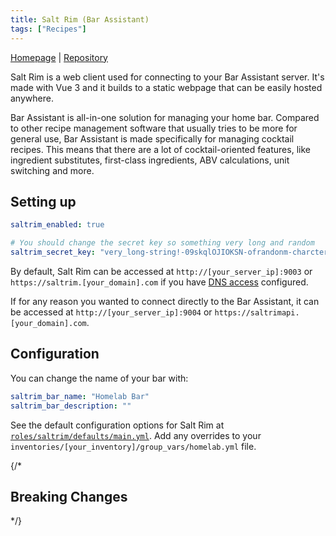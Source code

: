 ```yaml
---
title: Salt Rim (Bar Assistant)
tags: ["Recipes"]
---
```



[Homepage](https://barassistant.app/) |
[Repository](https://github.com/karlomikus/vue-salt-rim)

<Tags tags={frontmatter.tags} />

Salt Rim is a web client used for connecting to your Bar Assistant server. It's made with Vue 3 and it builds to a static webpage that can be easily hosted anywhere.

Bar Assistant is all-in-one solution for managing your home bar. Compared to other recipe management software that usually tries to be more for general use, Bar Assistant is made specifically for managing cocktail recipes. This means that there are a lot of cocktail-oriented features, like ingredient substitutes, first-class ingredients, ABV calculations, unit switching and more.

## Setting up

```yaml title="inventories/homelab/group_vars/homelab.yml"
saltrim_enabled: true

# You should change the secret key so something very long and random
saltrim_secret_key: "very_long-string!-09skqlOJIOKSN-ofrandonm-charcters!_?"
```

By default, Salt Rim can be accessed at `http://[your_server_ip]:9003` or `https://saltrim.[your_domain].com` if you have [DNS access](../guides/dns-access) configured.

If for any reason you wanted to connect directly to the Bar Assistant, it can be accessed at `http://[your_server_ip]:9004` or `https://saltrimapi.[your_domain].com`.

## Configuration

You can change the name of your bar with:

```yaml title="inventories/homelab/group_vars/homelab.yml"
saltrim_bar_name: "Homelab Bar"
saltrim_bar_description: ""
```

See the default configuration options for Salt Rim at [`roles/saltrim/defaults/main.yml`](https://github.com/Dylancyclone/ansible-homelab-orchestration/blob/main/roles/saltrim/defaults/main.yml).
Add any overrides to your `inventories/[your_inventory]/group_vars/homelab.yml` file.

{/* 

## Breaking Changes

*/}